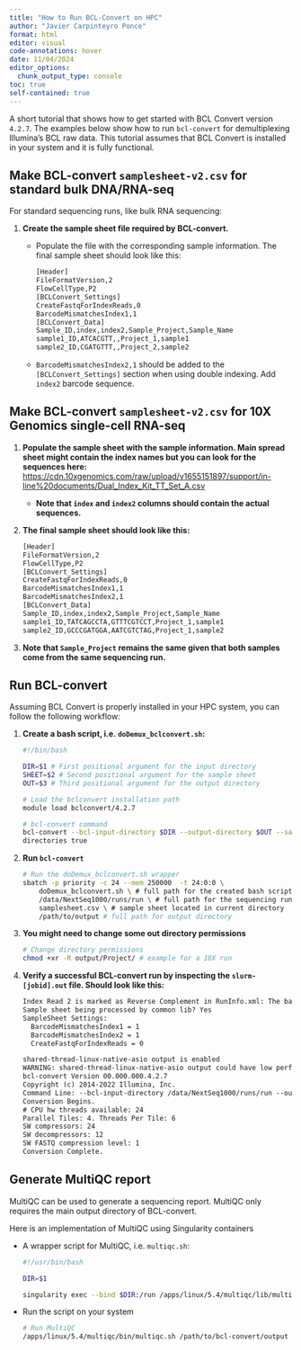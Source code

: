 ```yaml
---
title: "How to Run BCL-Convert on HPC"
author: "Javier Carpinteyro Ponce"
format: html
editor: visual
code-annotations: hover
date: 11/04/2024
editor_options: 
  chunk_output_type: console
toc: true
self-contained: true
---
```


A short tutorial that shows how to get started with BCL Convert version `4.2.7`. The examples below show how to run `bcl-convert` for demultiplexing Illumina's BCL raw data. This tutorial assumes that BCL Convert is installed in your system and it is fully functional.

## Make BCL-convert `samplesheet-v2.csv` for standard bulk DNA/RNA-seq

For standard sequencing runs, like bulk RNA sequencing:

1.  **Create the sample sheet file required by BCL-convert.**

    -   Populate the file with the corresponding sample information. The final sample sheet should look like this:

        ``` texinfo
        [Header]
        FileFormatVersion,2
        FlowCellType,P2
        [BCLConvert_Settings]
        CreateFastqForIndexReads,0
        BarcodeMismatchesIndex1,1
        [BCLConvert_Data]
        Sample_ID,index,index2,Sample_Project,Sample_Name
        sample1_ID,ATCACGTT,,Project_1,sample1
        sample2_ID,CGATGTTT,,Project_2,sample2
        ```

    -   `BarcodeMismatchesIndex2,1` should be added to the `[BCLConvert_Settings]` section when using double indexing. Add `index2` barcode sequence.

## Make BCL-convert `samplesheet-v2.csv` for 10X Genomics single-cell RNA-seq

1.  **Populate the sample sheet with the sample information. Main spread sheet might contain the index names but you can look for the sequences here:** <https://cdn.10xgenomics.com/raw/upload/v1655151897/support/in-line%20documents/Dual_Index_Kit_TT_Set_A.csv>

    -   **Note that `index` and `index2` columns should contain the actual sequences.**

2.  **The final sample sheet should look like this:**

    ``` texinfo
    [Header]
    FileFormatVersion,2
    FlowCellType,P2
    [BCLConvert_Settings]
    CreateFastqForIndexReads,0
    BarcodeMismatchesIndex1,1
    BarcodeMismatchesIndex2,1
    [BCLConvert_Data]
    Sample_ID,index,index2,Sample_Project,Sample_Name
    sample1_ID,TATCAGCCTA,GTTTCGTCCT,Project_1,sample1
    sample2_ID,GCCCGATGGA,AATCGTCTAG,Project_1,sample2
    ```

3.  **Note that `Sample_Project` remains the same given that both samples come from the same sequencing run.**

## Run BCL-convert

Assuming BCL Convert is properly installed in your HPC system, you can follow the following workflow:

1.  **Create a bash script, i.e. `doDemux_bclconvert.sh`:**

    ``` {#runbclconvert .bash}
    #!/bin/bash

    DIR=$1 # First positional argument for the input directory
    SHEET=$2 # Second positional argument for the sample sheet
    OUT=$3 # Third positional argument for the output directory

    # Load the bclconvert installation path
    module load bclconvert/4.2.7

    # bcl-convert command
    bcl-convert --bcl-input-directory $DIR --output-directory $OUT --sample-sheet $SHEET --shared-thread-odirect-output true --sample-name-column-enabled true --bcl-sampleproject-sub
    directories true
    ```

2.  **Run `bcl-convert`**

    ``` bash
    # Run the doDemux_bclconvert.sh wrapper
    sbatch -p priority -c 24 --mem 250000  -t 24:0:0 \
        doDemux_bclconvert.sh \ # full path for the created bash script
        /data/NextSeq1000/runs/run \ # full path for the sequencing run output
        samplesheet.csv \ # sample sheet located in current directory
        /path/to/output # full path for output directory
    ```

3.  **You might need to change some out directory permissions**

    ``` {#chmod .bash}
    # Change directory permissions
    chmod +xr -R output/Project/ # example for a 10X run
    ```

4.  **Verify a successful BCL-convert run by inspecting the `slurm-[jobid].out` file. Should look like this:**

    ``` texinfo
    Index Read 2 is marked as Reverse Complement in RunInfo.xml: The barcode and UMI outputs will be output in Reverse Complement of Sample Sheet inputs.
    Sample sheet being processed by common lib? Yes
    SampleSheet Settings: 
      BarcodeMismatchesIndex1 = 1
      BarcodeMismatchesIndex2 = 1
      CreateFastqForIndexReads = 0

    shared-thread-linux-native-asio output is enabled
    WARNING: shared-thread-linux-native-asio output could have low performance or hang if output directory is on a distributed file system
    bcl-convert Version 00.000.000.4.2.7
    Copyright (c) 2014-2022 Illumina, Inc.
    Command Line: --bcl-input-directory /data/NextSeq1000/runs/run --output-directory output --sample-sheet samplesheet.csv --shared-thread-odirect-output true --sample-name-column-enabled true --bcl-sampleproject-subdirectories true 
    Conversion Begins.
    # CPU hw threads available: 24
    Parallel Tiles: 4. Threads Per Tile: 6
    SW compressors: 24
    SW decompressors: 12
    SW FASTQ compression level: 1
    Conversion Complete.
    ```

## Generate MultiQC report

MultiQC can be used to generate a sequencing report. MultiQC only requires the main output directory of BCL-convert.

Here is an implementation of MultiQC using Singularity containers

-   A wrapper script for MultiQC, i.e. `multiqc.sh`:

    ``` {#multiqc .bash}
    #!/usr/bin/bash

    DIR=$1

    singularity exec --bind $DIR:/run /apps/linux/5.4/multiqc/lib/multiqc-1.22.3.sif multiqc --outdir /run/MultiQC/ /run
    ```

-   Run the script on your system

    ``` {#runmultiqc .bash}
    # Run MultiQC
    /apps/linux/5.4/multiqc/bin/multiqc.sh /path/to/bcl-convert/output
    ```